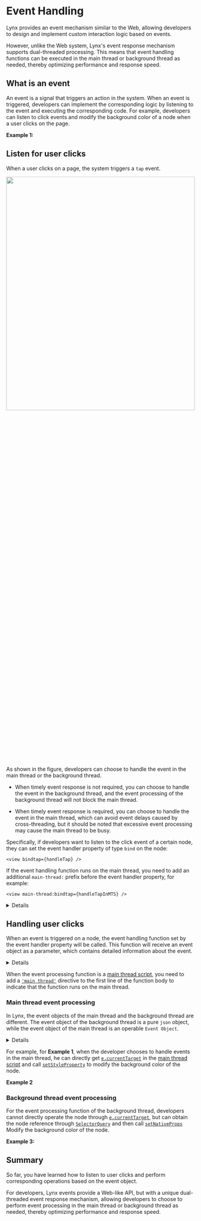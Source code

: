 
# Event Handling

Lynx provides an event mechanism similar to the Web, allowing developers to design and implement custom interaction logic based on events.

However, unlike the Web system, Lynx's event response mechanism supports dual-threaded processing. This means that event handling functions can be executed in the main thread or background thread as needed, thereby optimizing performance and response speed.

## What is an event

An event is a signal that triggers an action in the system. When an event is triggered, developers can implement the corresponding logic by listening to the event and executing the corresponding code. For example, developers can listen to click events and modify the background color of a node when a user clicks on the page.

**Example 1:**

<Go
  example="event"
  defaultFile="src/event_bubble/index.tsx"
  defaultEntryFile="dist/event_bubble.lynx.bundle"
  img="https://lf-lynx.tiktok-cdns.com/obj/lynx-artifacts-oss-sg/lynx-website/assets/doc/event/event_bubble.gif"
  highlight="{7-12,23}"
  entry="src/event_bubble"
/>

## Listen for user clicks

When a user clicks on a page, the system triggers a `tap` event.

<img
  src="https://lf-lynx.tiktok-cdns.com/obj/lynx-artifacts-oss-sg/lynx-website/assets/doc/event/event_handling.png"
  width="100%"
  height="40%"
/>

As shown in the figure, developers can choose to handle the event in the main thread or the background thread.

- When timely event response is not required, you can choose to handle the event in the background thread, and the event processing of the background thread will not block the main thread.

- When timely event response is required, you can choose to handle the event in the main thread, which can avoid event delays caused by cross-threading, but it should be noted that excessive event processing may cause the main thread to be busy.

Specifically, if developers want to listen to the click event of a certain node, they can set the event handler property of type `bind` on the node:

```tsx
<view bindtap={handleTap} />
```

If the event handling function runs on the main thread, you need to add an additional `main-thread:` prefix before the event handler property, for example:

```tsx
<view main-thread:bindtap={handleTapInMTS} />
```

<Details title="How to intercept or specifically listen to an event?">

In Lynx
, the event handler property can also implement event interception and cross-component event listening. For details, please refer to [Event Propagation](guide/interaction/event-handling/event-propagation).

</Details>

## Handling user clicks

When an event is triggered on a node, the event handling function set by the event handler property will be called. This function will receive an event object as a parameter, which contains detailed information about the event.

<Details title="What are the event objects?">
  All event objects inherit from [Event](/api/lynx-api/event/event). Developers
  can write event processing logic based on event objects in event processing
  functions.
</Details>

When the event processing function is a [main thread script](../../react/main-thread-script.mdx), you need to add a [`'main thread'`](../../api/react/Document.directives.mdx#main-thread) directive to the first line of the function body to indicate that the function runs on the main thread.

### Main thread event processing

In Lynx, the event objects of the main thread and the background thread are different. The event object of the background thread is a pure `json` object, while the event object of the main thread is an operable `Event Object`.

<Details title="How to operate nodes based on event objects?">
  Lynx provides a variety of ways to operate nodes, please refer to
  [Manipulating
  elements](guide/interaction/event-handling/manipulating-element.react) for
  details.
</Details>

For example, for **Example 1**, when the developer chooses to handle events in the main thread, he can directly get [`e.currentTarget`](../../../api/lynx-api/event/event.mdx#currenttarget) in the [main thread script](../../react/main-thread-script.mdx) and call [`setStyleProperty`](../../api/lynx-api/main-thread/main-thread-element.mdx#elementsetstyleproperty) to modify the background color of the node.

**Example 2**

<Go
  example="event"
  defaultFile="src/event_node_eom/index.tsx"
  defaultEntryFile="dist/event_node_eom.lynx.bundle"
  img="https://lf-lynx.tiktok-cdns.com/obj/lynx-artifacts-oss-sg/lynx-website/assets/doc/event/event_node_eom.gif"
  highlight="{4-11,16}"
  entry="src/event_node_eom"
/>

### Background thread event processing

For the event processing function of the background thread, developers cannot directly operate the node through [`e.currentTarget`](../../../api/lynx-api/event/event.mdx#currenttarget), but can obtain the node reference through [`SelectorQuery`](../../../api/lynx-api/selector-query.mdx) and then call [`setNativeProps`](../../api/lynx-api/nodes-ref/nodes-ref-set-native-props.mdx) Modify the background color of the node.

**Example 3:**

<Go
  example="event"
  defaultFile="src/event_node_sq/index.tsx"
  defaultEntryFile="dist/event_node_sq.lynx.bundle"
  img="https://lf-lynx.tiktok-cdns.com/obj/lynx-artifacts-oss-sg/lynx-website/assets/doc/event/event_node_sq.gif"
  highlight="{5-16,21}"
  entry="src/event_node_sq"
/>

## Summary

So far, you have learned how to listen to user clicks and perform corresponding operations based on the event object.

For developers, Lynx events provide a Web-like API, but with a unique dual-threaded event response mechanism, allowing developers to choose to perform event processing in the main thread or background thread as needed, thereby optimizing performance and response speed.
